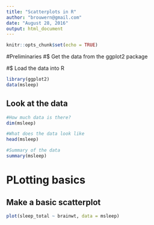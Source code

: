 ```yaml
---
title: "Scatterplots in R"
author: "brouwern@gmail.com"
date: "August 28, 2016"
output: html_document
---
```


```r
knitr::opts_chunk$set(echo = TRUE)
```

#Preliminaries
#$ Get the data from the ggplot2 package

#$ Load the data into R
```r
library(ggplot2)
data(msleep)
```

## Look at the data
```r
#How much data is there?
dim(msleep)

#What does the data look like
head(msleep)

#Summary of the data
summary(msleep)

```


# PLotting basics
## Make a basic scatterplot
```r
plot(sleep_total ~ brainwt, data = msleep)
```

